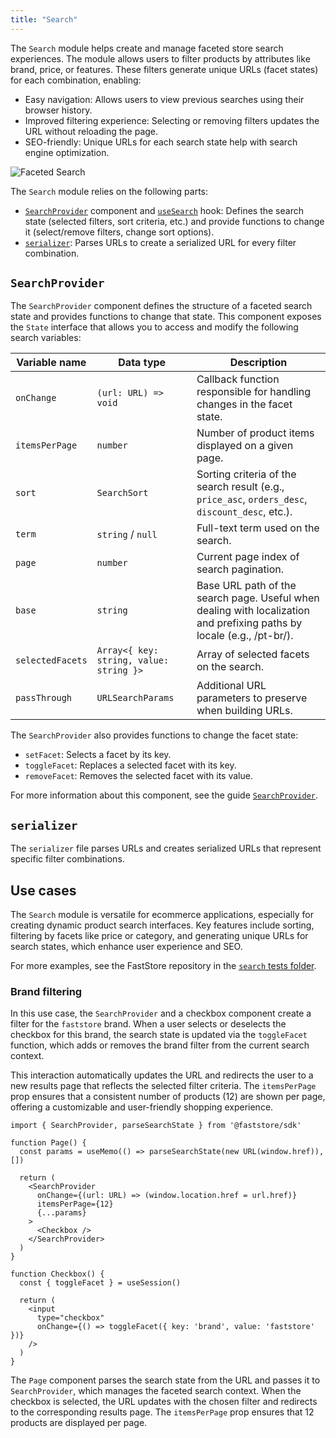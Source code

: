```yaml
---
title: "Search"
---
```


The `Search` module helps create and manage faceted store search experiences. The module allows users to filter products by attributes like brand, price, or features. These filters generate unique URLs (facet states) for each combination, enabling:

- Easy navigation: Allows users to view previous searches using their browser history.
- Improved filtering experience: Selecting or removing filters updates the URL without reloading the page.
- SEO-friendly: Unique URLs for each search state help with search engine optimization.

![Faceted Search](https://vtexhelp.vtexassets.com/assets/docs/src/FacetedSearch___7d5958d80e6945f07dae5f9f7d2ac8d4.jpg)

The `Search` module relies on the following parts:

- [`SearchProvider`](https://github.com/vtex/faststore/blob/master/packages/sdk/src/search/Provider.tsx) component and [`useSearch`](https://github.com/vtex/faststore/blob/master/packages/sdk/src/search/useSearch.ts) hook: Defines the search state (selected filters, sort criteria, etc.) and provide functions to change it (select/remove filters, change sort options).
- [`serializer`](https://github.com/vtex/faststore/blob/master/packages/sdk/src/search/serializer.ts): Parses URLs to create a serialized URL for every filter combination.

## `SearchProvider`

The `SearchProvider` component defines the structure of a faceted search state and provides functions to change that state. This component exposes the `State` interface that allows you to access and modify the following search variables:

| Variable name     | Data type       | Description   |
| ---------------- | ------------ | ----------------- |
| `onChange`  |  `(url: URL) => void` | Callback function responsible for handling changes in the facet state. |
| `itemsPerPage` |  `number` | Number of product items displayed on a given page. |
| `sort` |  `SearchSort` | Sorting criteria of the search result (e.g., `price_asc`, `orders_desc`, `discount_desc`, etc.). |
| `term` |  `string` / `null` | Full-text term used on the search. |
| `page` |  `number` | Current page index of search pagination. |
| `base` |  `string` | Base URL path of the search page. Useful when dealing with localization and prefixing paths by locale (e.g., /pt-br/). |
| `selectedFacets` |  `Array<{ key: string, value: string }>` | Array of selected facets on the search. |
| `passThrough` |  `URLSearchParams` | Additional URL parameters to preserve when building URLs. |

The `SearchProvider` also provides functions to change the facet state:

- `setFacet`: Selects a facet by its key.
- `toggleFacet`: Replaces a selected facet with its key.
- `removeFacet`: Removes the selected facet with its value.

For more information about this component, see the guide [`SearchProvider`](/TBD).

## `serializer`

The `serializer` file parses URLs and creates serialized URLs that represent specific filter combinations.

## Use cases

The `Search` module is versatile for ecommerce applications, especially for creating dynamic product search interfaces. Key features include sorting, filtering by facets like price or category, and generating unique URLs for search states, which enhance user experience and SEO.

For more examples, see the FastStore repository in the [`search` tests folder](https://github.com/vtex/faststore/tree/master/packages/sdk/test/search).

### Brand filtering

In this use case, the `SearchProvider` and a checkbox component create a filter for the `faststore` brand. When a user selects or deselects the checkbox for this brand, the search state is updated via the `toggleFacet` function, which adds or removes the brand filter from the current search context.

This interaction automatically updates the URL and redirects the user to a new results page that reflects the selected filter criteria. The `itemsPerPage` prop ensures that a consistent number of products (12) are shown per page, offering a customizable and user-friendly shopping experience.

```tsx
import { SearchProvider, parseSearchState } from '@faststore/sdk'

function Page() {
  const params = useMemo(() => parseSearchState(new URL(window.href)), [])

  return (
    <SearchProvider
      onChange={(url: URL) => (window.location.href = url.href)}
      itemsPerPage={12}
      {...params}
    >
      <Checkbox />
    </SearchProvider>
  )
}

function Checkbox() {
  const { toggleFacet } = useSession()

  return (
    <input
      type="checkbox"
      onChange={() => toggleFacet({ key: 'brand', value: 'faststore' })}
    />
  )
}
```

The `Page` component parses the search state from the URL and passes it to `SearchProvider`, which manages the faceted search context. When the checkbox is selected, the URL updates with the chosen filter and redirects to the corresponding results page. The `itemsPerPage` prop ensures that 12 products are displayed per page.
